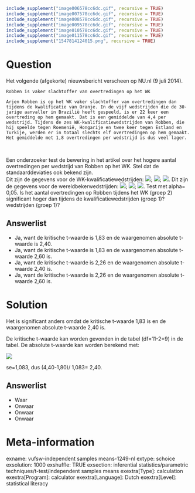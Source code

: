 ```r
include_supplement("image006578cc6dc.gif", recursive = TRUE)
include_supplement("image007578cc6dc.gif", recursive = TRUE)
include_supplement("image008578cc6dc.gif", recursive = TRUE)
include_supplement("image009578cc6dc.gif", recursive = TRUE)
include_supplement("image010578cc6dc.gif", recursive = TRUE)
include_supplement("image011578cc6dc.gif", recursive = TRUE)
include_supplement("1547814124015.png", recursive = TRUE)
```

Question
========
Het volgende (afgekorte) nieuwsbericht verscheen op NU.nl (9 juli 2014).  
  

<tabel> <colgroup> <col style="width: 100%" /> </colgroup> <tbody> <tr class="odd"> <td><pre><code>Robben is vaker slachtoffer van overtredingen op het WK </code></pre> <pre><code>Arjen Robben is op het WK vaker slachtoffer van overtredingen dan tijdens de kwalificatie van Oranje. In de vijf wedstrijden die de 30-jarige aanvaller in Brazilië heeft gespeeld, is er 22 keer een overtreding op hem gemaakt. Dat is een gemiddelde van 4,4 per wedstrijd. Tijdens de zes WK-kwalificatiewedstrijden van Robben, die hij speelde tegen Roemenië, Hongarije en twee keer tegen Estland en Turkije, werden er in totaal slechts elf overtredingen op hem gemaakt. Het gemiddelde met 1,8 overtredingen per wedstrijd is dus veel lager. </code></pre> <br /> </td> </tr> </tbody> </table>

  
Een onderzoeker test de bewering in het artikel over het hogere aantal overtredingen per wedstrijd van Robben op het WK. Stel dat de standaarddeviaties ook bekend zijn.  
Dit zijn de gegevens voor de WK-kwalificatiewedstrijden:
![](image006578cc6dc.gif);
![](image007578cc6dc.gif);
![](image008578cc6dc.gif). Dit zijn de gegevens voor de wereldbekerwedstrijden:
![](image009578cc6dc.gif);
![](image010578cc6dc.gif);
![](image011578cc6dc.gif).  Test met alpha= 0,05. Is het aantal overtredingen op Robben tijdens het WK (groep 2) significant hoger dan tijdens de kwalificatiewedstrijden (groep 1)? wedstrijden (groep 1)?

Answerlist
----------
* Ja, want de kritische t-waarde is 1,83 en de waargenomen absolute t-waarde is 2,40.
* Ja, want de kritische t-waarde is 1,83 en de waargenomen absolute t-waarde 2,60 is.
* Ja, want de kritische t-waarde is 2,26 en de waargenomen absolute t-waarde 2,40 is.
* Ja, want de kritische t-waarde is 2,26 en de waargenomen absolute t-waarde 2,60 is.

Solution
========

Het is significant anders omdat de kritische t-waarde 1,83 is en de waargenomen absolute t-waarde 2,40 is.  
  
De kritische t-waarde kan worden gevonden in de tabel (df=11-2=9) in de tabel. De absolute t-waarde kan worden berekend met:  
  
  
![](1547814124015.png)
  
se=1,083, dus (4,40-1,80)/ 1,083= 2,40.

Answerlist
----------
* Waar
* Onwaar
* Onwaar
* Onwaar

Meta-information
================
exname: vufsw-independent samples means-1249-nl
extype: schoice
exsolution: 1000
exshuffle: TRUE
exsection: inferential statistics/parametric techniques/t-test/independent samples means
exextra[Type]: calculation
exextra[Program]: calculator
exextra[Language]: Dutch
exextra[Level]: statistical literacy

